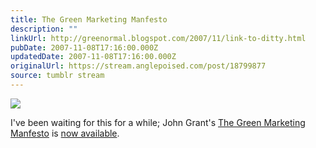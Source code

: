 ```yaml
---
title: The Green Marketing Manfesto
description: ""
linkUrl: http://greenormal.blogspot.com/2007/11/link-to-ditty.html
pubDate: 2007-11-08T17:16:00.000Z
updatedDate: 2007-11-08T17:16:00.000Z
originalUrl: https://stream.anglepoised.com/post/18799877
source: tumblr stream
---
```


![](/images/notes/green-marketing-manifesto.jpg)

I've been waiting for this for a while; John Grant's [The Green Marketing Manfesto](http://www.amazon.co.uk/Green-Marketing-Manifesto-John-Grant/dp/0470723246/) is [now available](http://greenormal.blogspot.com/2007/11/link-to-ditty.html).
